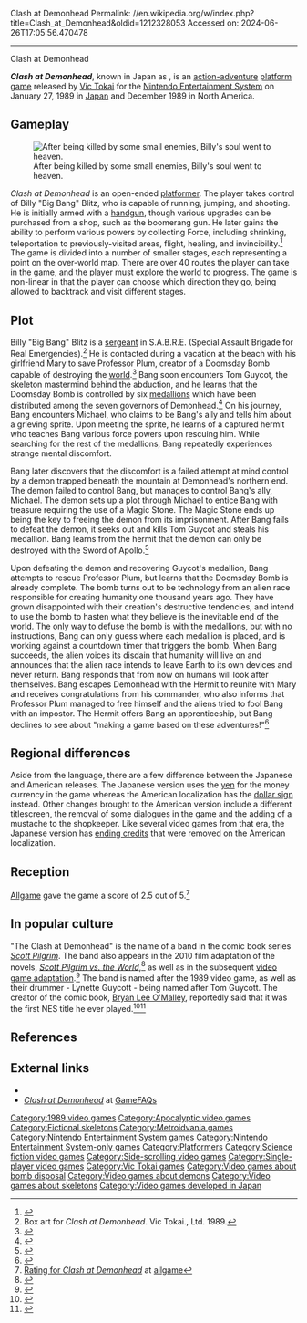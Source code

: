 Clash at Demonhead
Permalink: //en.wikipedia.org/w/index.php?title=Clash_at_Demonhead&oldid=1212328053
Accessed on: 2024-06-26T17:05:56.470478



------
Clash at Demonhead
{{short description|1989 action-adventure video game}}
{{for|the fictional band|List of Scott Pilgrim characters#Bands}}

{{Infobox video game
|title = Clash at Demonhead
|image = clashatdemonhead.jpg
|caption = North American cover art
|developer = [[Vic Tokai]]
|publisher = Vic Tokai
|composer = Michiharu Hasuya
|designer = Haruhiko Kawamura
|artist = Kazuaki Kinoshita
|programmer = Norihiro Hisamatsu<br />Tomiko Narusawa<br />Mayumi Sano
|released = {{vgrelease|JP|January 27, 1989}}<ref>{{Cite web|url=https://www.famitsu.com/games/t/20043/|title=電撃ビッグバン！ (FC)の関連情報 &#124; ゲーム・エンタメ最新情報のファミ通.com|website=www.famitsu.com}}</ref>{{vgrelease|NA|December 1989}}<ref>{{cite magazine |title=Availability Update |magazine=[[Computer Entertainer]]|volume=8 |issue=10 |date=January 20, 1990 |page=22 |url=https://retrocdn.net/images/d/d9/ComputerEntertainer_US_Vol.8_10.pdf#page=22}}</ref><ref name="Nintendo Power">{{cite magazine|title=The Official Game Pak Directory |magazine=[[Nintendo Power]]|publisher=Nintendo of America|date=May 1993|url=https://archive.org/details/NintendoPower-OfficialGamePakDirectory}}</ref>
|genre = [[Action-adventure game|Action-adventure]], [[Platform game|platform]], [[Metroidvania]]<ref>{{cite web | url = https://www.engadget.com/2007/06/07/virtually-overlooked-clash-at-demonhead-for-thursday/ | title = Virtually Overlooked: Clash at Demonhead | first = J.C. | last = Fletcher | date = June 7, 2007 | accessdate = July 11, 2016 | publisher = [[Engadget]] | quote = "There are a ton of items and upgrades, which actually affect your character's appearance, but can also open up different areas of the game, similar to the method of progression in a Metroidvania game." }}</ref>
|modes = [[Single-player video game|Single-player]]
|platforms = [[Nintendo Entertainment System]]
}}

'''''Clash at Demonhead''''', known in Japan as {{nihongo|'''''Dengeki Big Bang!'''''|電撃ビッグバン!|''Dengeki Biggu Ban!''|''Blitz Big Bang!''|lead=yes}}, is an [[Action-adventure game|action-adventure]] [[platform game]] released by [[Vic Tokai]] for the [[Nintendo Entertainment System]] on January 27, 1989 in [[Japan]] and December 1989 in North America.

==Gameplay==
[[File:ClashatDemonheadScreenshotNESSoulOut.png|left|frame|After being killed by some small enemies, Billy's soul went to heaven.]]

''Clash at Demonhead'' is an open-ended [[Platform game|platformer]]. The player takes control of Billy "Big Bang" Blitz, who is capable of running, jumping, and shooting. He is initially armed with a [[handgun]], though various upgrades can be purchased from a shop, such as the boomerang gun. He later gains the ability to perform various powers by collecting Force, including shrinking, teleportation to previously-visited areas, flight, healing, and invincibility.<ref name="Manual 17">{{Cite book | title=Clash at Demonhead Instruction Manual | location=Japan | publisher=Vic Tokai | year=1989 | page=17}}</ref> The game is divided into a number of smaller stages, each representing a point on the over-world map. There are over 40 routes the player can take in the game, and the player must explore the world to progress. The game is non-linear in that the player can choose which direction they go, being allowed to backtrack and visit different stages.

==Plot==
Billy "Big Bang" Blitz is a [[sergeant]] in S.A.B.R.E. (Special Assault Brigade for Real Emergencies).<ref name="box">Box art for ''Clash at Demonhead''. Vic Tokai., Ltd. 1989.</ref> He is contacted during a vacation at the beach with his girlfriend Mary to save Professor Plum, creator of a Doomsday Bomb capable of destroying the [[world]].<ref name="Manual">{{Cite book | title=Clash at Demonhead Instruction Manual | location=Japan | publisher=Vic Tokai | year=1989 | pages=4, 5}}</ref> Bang soon encounters Tom Guycot, the skeleton mastermind behind the abduction, and he learns that the Doomsday Bomb is controlled by six [[medal]]lions which have been distributed among the seven governors of Demonhead.<ref>{{cite video game |title=Clash at Demonhead |developer= [[Vic Tokai]] |publisher=[[Vic Tokai]] |platform=[[Nintendo Entertainment System]] |level=Route 1 |quote='''Tom Guycot''': You haven't got a chance of getting to camp without the royal medaliions of the seven governors.}}</ref> On his journey, Bang encounters Michael, who claims to be Bang's ally and tells him about a grieving sprite. Upon meeting the sprite, he learns of a captured hermit who teaches Bang various force powers upon rescuing him. While searching for the rest of the medallions, Bang repeatedly experiences strange mental discomfort.

Bang later discovers that the discomfort is a failed attempt at mind control by a demon trapped beneath the mountain at Demonhead's northern end. The demon failed to control Bang, but manages to control Bang's ally, Michael. The demon sets up a plot through Michael to entice Bang with treasure requiring the use of a Magic Stone. The Magic Stone ends up being the key to freeing the demon from its imprisonment. After Bang fails to defeat the demon, it seeks out and kills Tom Guycot and steals his medallion. Bang learns from the hermit that the demon can only be destroyed with the Sword of Apollo.<ref name="NP Feature">{{Cite magazine |title =Clash at Demonhead |magazine=[[Nintendo Power]] |publisher = [[Nintendo of America]]|page = 38|date = Jan–Feb 1990 | issue=10}}</ref>

Upon defeating the demon and recovering Guycot's medallion, Bang attempts to rescue Professor Plum, but learns that the Doomsday Bomb is already complete. The bomb turns out to be technology from an alien race responsible for creating humanity one thousand years ago. They have grown disappointed with their creation's destructive tendencies, and intend to use the bomb to hasten what they believe is the inevitable end of the world. The only way to defuse the bomb is with the medallions, but with no instructions, Bang can only guess where each medallion is placed, and is working against a countdown timer that triggers the bomb. When Bang succeeds, the alien voices its disdain that humanity will live on and announces that the alien race intends to leave Earth to its own devices and never return. Bang responds that from now on humans will look after themselves. Bang escapes Demonhead with the Hermit to reunite with Mary and receives congratulations from his commander, who also informs that Professor Plum managed to free himself and the aliens tried to fool Bang with an impostor. The Hermit offers Bang an apprenticeship, but Bang declines to see about "making a game based on these adventures!"<ref>{{Cite web|last=Tieryas|first=Peter|date=28 November 2019|title=Clash At Demonhead Is Like Playing A Ridiculously Fun 8-Bit Anime|url=https://kotaku.com/clash-at-demonhead-is-like-playing-a-ridiculously-fun-8-1840016604|url-status=live|archive-url=https://web.archive.org/web/20191129123611/https://kotaku.com/clash-at-demonhead-is-like-playing-a-ridiculously-fun-8-1840016604 |archive-date=2019-11-29 |access-date=2021-02-04|website=Kotaku|language=en-us}}</ref>

==Regional differences==
Aside from the language, there are a few difference between the Japanese and American releases. The Japanese version uses the [[yen]] for the money currency in the game whereas the American localization has the [[dollar sign]] instead. Other changes brought to the American version include a different titlescreen, the removal of some dialogues in the game and the adding of a mustache to the shopkeeper.  Like several video games from that era, the Japanese version has [[ending credits]] that were removed on the American localization.   

==Reception==
[[Allgame]] gave the game a score of 2.5 out of 5.<ref>[http://www.allgame.com/game.php?id=14777 Rating for ''Clash at Demonhead''] {{Webarchive|url=https://web.archive.org/web/20141115035921/http://www.allgame.com/game.php?id=14777 |date=2014-11-15 }} at [[allgame]]</ref>

==In popular culture==
"The Clash at Demonhead" is the name of a band in the comic book series ''[[Scott Pilgrim]]''. The band also appears in the 2010 film adaptation of the novels, ''[[Scott Pilgrim vs. the World]]'',<ref>{{cite web |url=http://www.cinemareview.com/production.asp?prodid=5975 |title=Scott Pilgrim vs. the World - Movie Production Notes |location=CinemaReview.com |access-date=5 September 2016 |archive-date=5 October 2016 |archive-url=https://web.archive.org/web/20161005230351/http://www.cinemareview.com/production.asp?prodid=5975 |url-status=dead }}</ref> as well as in the subsequent [[Scott Pilgrim vs. the World: The Game|video game adaptation]].<ref>{{Cite web|url=http://www.hardcoregaming101.net/scott-pilgrim-vs-the-world-the-game/|title=Scott Pilgrim vs. The World: The Game – Hardcore Gaming 101}}</ref> The band is named after the 1989 video game, as well as their drummer - Lynette Guycott - being named after Tom Guycott. The  creator of the comic book, [[Bryan Lee O'Malley]], reportedly said that it was the first NES title he ever played.<ref>{{Cite web|url=https://www.nintendolife.com/news/2021/01/scott_pilgrim_creator_talks_about_cut_dlc_for_the_game_including_playable_envy|title=Scott Pilgrim Creator Talks About Cut DLC For The Game, Including Playable Envy|first=Nintendo|last=Life|date=January 14, 2021|website=Nintendo Life}}</ref><ref>{{Cite web|url=https://gamerant.com/scott-pilgrim-vs-world-game-easter-eggs/|title=The 10 Best Video Game Easter Eggs In Scott Pilgrim Vs The World: The Game|first=Tristan|last=Jurkovich|date=January 21, 2021|website=Game Rant}}</ref>

==References==
{{reflist}}

==External links==
{{Portal|Japan|Video games}}
*{{moby game|id=/clash-at-demonhead|name=''Clash at Demonhead''}}
*[http://www.gamefaqs.com/console/nes/data/587190.html ''Clash at Demonhead''] at [[GameFAQs]]

{{DEFAULTSORT:Clash At Demonhead}}
[[Category:1989 video games]]
[[Category:Apocalyptic video games]]
[[Category:Fictional skeletons]]
[[Category:Metroidvania games]]
[[Category:Nintendo Entertainment System games]]
[[Category:Nintendo Entertainment System-only games]]
[[Category:Platformers]]
[[Category:Science fiction video games]]
[[Category:Side-scrolling video games]]
[[Category:Single-player video games]]
[[Category:Vic Tokai games]]
[[Category:Video games about bomb disposal]]
[[Category:Video games about demons]]
[[Category:Video games about skeletons]]
[[Category:Video games developed in Japan]]